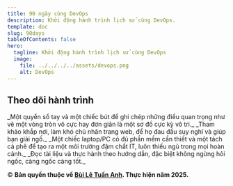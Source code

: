 ```yaml
---
title: 90 ngày cùng DevOps
description: Khởi động hành trình lịch sử cùng DevOps.
template: doc
slug: 90days
tableOfContents: false
hero:
  tagline: Khởi động hành trình lịch sử cùng DevOps
  image:
    file: ../../../../assets/devops.png
    alt: DevOps
---
```



## Theo dõi hành trình

<CardGrid stagger>
	<Card title="Ghi chép" icon="pencil">
		_Một quyển sổ tay và một chiếc bút để ghi chép những điều quan trọng như vẽ một vòng tròn vô cực hay đơn giản là 
		một sơ đồ cực kỳ vô tri._
	</Card>
	<Card title="Góp ý" icon="add-document">
		_Tham khảo khắp nơi, làm khó chủ nhân trang web, để họ đau đầu suy nghĩ và giúp bạn giải ngố._
	</Card>
	<Card title="Cấu hình" icon="setting">
		_Một chiếc laptop/PC có đủ phần mềm cần thiết và một tách cà phê để tạo ra một môi trường đậm chất IT, luôn thiếu
		ngủ trong mọi hoàn cảnh._
	</Card>
	<Card title="Tài liệu" icon="open-book">
		_Đọc tài liệu và thực hành theo hướng dẫn, đặc biệt không ngừng hỏi ngốc, càng ngốc càng tốt._
	</Card>
</CardGrid>

© **Bản quyền thuộc về [Bùi Lê Tuấn Anh](https://www.builetuananh.name.vn). Thực hiện năm 2025.**